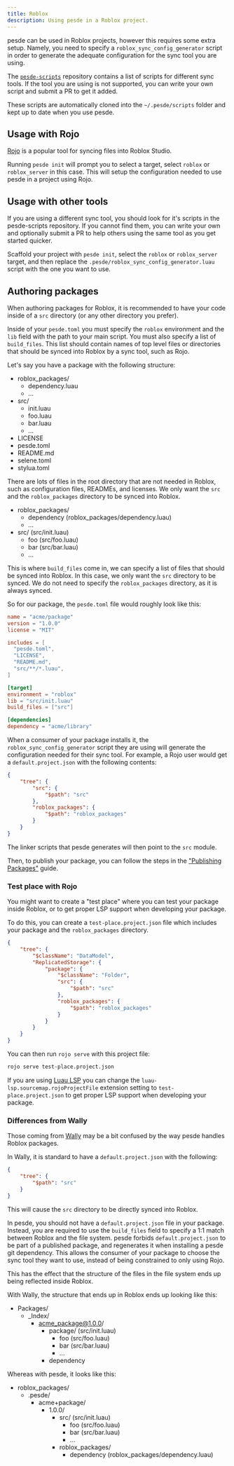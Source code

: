 ```yaml
---
title: Roblox
description: Using pesde in a Roblox project.
---
```



pesde can be used in Roblox projects, however this requires some extra setup.
Namely, you need to specify a `roblox_sync_config_generator` script in order
to generate the adequate configuration for the sync tool you are using.

The [`pesde-scripts`](https://github.com/daimond113/pesde-scripts)
repository contains a list of scripts for different sync tools. If the tool
you are using is not supported, you can write your own script and submit a PR
to get it added.

These scripts are automatically cloned into the `~/.pesde/scripts` folder and
kept up to date when you use pesde.

## Usage with Rojo

[Rojo](https://rojo.space/) is a popular tool for syncing files into Roblox
Studio.

Running `pesde init` will prompt you to select a target, select
`roblox` or `roblox_server` in this case. This will setup the configuration
needed to use pesde in a project using Rojo.

## Usage with other tools

If you are using a different sync tool, you should look for it's scripts in the
pesde-scripts repository. If you cannot find them, you can write your own and
optionally submit a PR to help others using the same tool as you get started
quicker.

Scaffold your project with `pesde init`, select the `roblox` or `roblox_server`
target, and then replace the `.pesde/roblox_sync_config_generator.luau` script
with the one you want to use.

## Authoring packages

When authoring packages for Roblox, it is recommended to have your code inside
of a `src` directory (or any other directory you prefer).

Inside of your `pesde.toml` you must specify the `roblox` environment and the
`lib` field with the path to your main script. You must also specify a list of
`build_files`. This list should contain names of top level files or directories
that should be synced into Roblox by a sync tool, such as Rojo.

Let's say you have a package with the following structure:

<FileTree>

- roblox_packages/
  - dependency.luau
  - ...
- src/
  - init.luau
  - foo.luau
  - bar.luau
  - ...
- LICENSE
- pesde.toml
- README.md
- selene.toml
- stylua.toml

</FileTree>

There are lots of files in the root directory that are not needed in Roblox,
such as configuration files, READMEs, and licenses. We only want the `src` and
the `roblox_packages` directory to be synced into Roblox.

<FileTree>

- roblox_packages/
  - dependency (roblox_packages/dependency.luau)
  - ...
- src/ (src/init.luau)
  - foo (src/foo.luau)
  - bar (src/bar.luau)
  - ...

</FileTree>

This is where `build_files` come in, we can specify a list of files that should
be synced into Roblox. In this case, we only want the `src` directory to be
synced. We do not need to specify the `roblox_packages` directory, as it is
always synced.

So for our package, the `pesde.toml` file would roughly look like this:

```toml title="pesde.toml" {15}
name = "acme/package"
version = "1.0.0"
license = "MIT"

includes = [
  "pesde.toml",
  "LICENSE",
  "README.md",
  "src/**/*.luau",
]

[target]
environment = "roblox"
lib = "src/init.luau"
build_files = ["src"]

[dependencies]
dependency = "acme/library"
```

When a consumer of your package installs it, the `roblox_sync_config_generator`
script they are using will generate the configuration needed for their sync
tool. For example, a Rojo user would get a `default.project.json` with the
following contents:

```json title="default.project.json"
{
	"tree": {
		"src": {
			"$path": "src"
		},
		"roblox_packages": {
			"$path": "roblox_packages"
		}
	}
}
```

The linker scripts that pesde generates will then point to the `src` module.

Then, to publish your package, you can follow the steps in the
["Publishing Packages"](/guides/publishing/) guide.

### Test place with Rojo

You might want to create a "test place" where you can test your package inside
Roblox, or to get proper LSP support when developing your package.

To do this, you can create a `test-place.project.json` file which includes your
package and the `roblox_packages` directory.

```json title="test-place.project.json"
{
	"tree": {
		"$className": "DataModel",
		"ReplicatedStorage": {
			"package": {
				"$className": "Folder",
				"src": {
					"$path": "src"
				},
				"roblox_packages": {
					"$path": "roblox_packages"
				}
			}
		}
	}
}
```

You can then run `rojo serve` with this project file:

```sh
rojo serve test-place.project.json
```

If you are using [Luau LSP](https://github.com/JohnnyMorganz/luau-lsp) you can
change the `luau-lsp.sourcemap.rojoProjectFile` extension setting to
`test-place.project.json` to get proper LSP support when developing your
package.

### Differences from Wally

Those coming from [Wally](https://wally.run/) may be a bit confused by the
way pesde handles Roblox packages.

In Wally, it is standard to have a `default.project.json` with the following:

```json
{
	"tree": {
		"$path": "src"
	}
}
```

This will cause the `src` directory to be directly synced into Roblox.

In pesde, you should not have a `default.project.json` file in your package.
Instead, you are required to use the `build_files` field to specify a 1:1 match
between Roblox and the file system. pesde forbids `default.project.json` to be
part of a published package, and regenerates it when installing a pesde git
dependency. This allows the consumer of your package to choose the sync tool
they want to use, instead of being constrained to only using Rojo.

This has the effect that the structure of the files in the file system ends up
being reflected inside Roblox.

With Wally, the structure that ends up in Roblox ends up looking like this:

<FileTree>

- Packages/
  - \_Index/
    - acme_package@1.0.0/
      - package/ (src/init.luau)
        - foo (src/foo.luau)
        - bar (src/bar.luau)
        - ...
      - dependency

</FileTree>

Whereas with pesde, it looks like this:

<FileTree>

- roblox_packages/
  - .pesde/
    - acme+package/
      - 1.0.0/
        - src/ (src/init.luau)
          - foo (src/foo.luau)
          - bar (src/bar.luau)
          - ...
        - roblox_packages/
          - dependency (roblox_packages/dependency.luau)

</FileTree>
